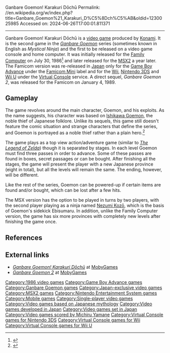 Ganbare Goemon! Karakuri Dōchū
Permalink: //en.wikipedia.org/w/index.php?title=Ganbare_Goemon%21_Karakuri_D%C5%8Dch%C5%AB&oldid=1230025985
Accessed on: 2024-06-26T17:00:01.811371



------
Ganbare Goemon! Karakuri Dōchū
{{Refimprove|date=March 2015}}
{{redirect|Ganbare Goemon 2|the Super Famicom game|Ganbare Goemon 2: Kiteretsu Shōgun McGuiness}}
{{Infobox video game
| title = Ganbare Goemon! Karakuri Dōchū
| image = GanbareGoemonBox.jpg
| caption = Family Computer cover art
| developer = [[Konami]]
| publisher = Konami<br>[[Nintendo]] (GBA)
| designer = Kazuhisa Hashimoto
| programmer = [[Shigeharu Umezaki]] <br> Kazuhiro Aoyama
| composer = Satoe Terashima <br> [[Michiru Yamane]] (Ganbare Goemon 2)
| released = {{collapsible list|title=July 30, 1986|'''Famicom/NES'''<br>July 30, 1986<br>'''MSX2'''<br>July 30, 1987<br>'''Game Boy Advance'''<br>May 21, 2004<br>'''Mobile phones'''<br>2005<br>'''Wii Virtual Console'''<br>November 6, 2007<br>'''3DS Virtual Console'''<br>March 6, 2013<br>'''Wii U Virtual Console'''<br>July 2, 2014 (FC)<br>February 25, 2015 (MSX2)}}
| genre = [[Action-adventure game|Action-adventure]]
| series = ''[[Ganbare Goemon]]''
| modes = [[Single-player video game|Single-player]]<br>[[Multiplayer]] (MSX2)
| platforms = [[Family Computer]], [[MSX]], [[Mobile phones]], [[Game Boy Advance]]
}}
{{nihongo foot|'''''Ganbare Goemon! Karakuri Dōchū'''''|がんばれゴエモン!からくり道中|lit. Persevere Goemon! Tricky Travels}} is a [[video game]] produced by [[Konami]]. It is the second game in the ''[[Ganbare Goemon]]'' series (sometimes known in English as ''Mystical Ninja'') and the first to be released on a video game console and home computer. It was initially released for the [[Nintendo Entertainment System|Family Computer]] on July 30, 1986<ref>{{Cite web|url = http://www.giantbomb.com/ganbare-goemon-karakuri-douchuu/3030-2338/releases/|accessdate = 22 February 2015|title = Giant Bomb}}</ref> and later released for the [[MSX2]] a year later. The Famicom version was re-released in [[Japan]] only for the [[Game Boy Advance]] under the [[Classic NES Series|Famicom Mini]] label and for the [[Wii]], [[Nintendo 3DS]] and [[Wii U]] under the [[Virtual Console]] service. A direct sequel, ''Ganbare Goemon 2'', was released for the Famicom on January 4, 1989.

==Gameplay==
The game revolves around the main character, Goemon, and his exploits. As the name suggests, his character was based on [[Ishikawa Goemon]], the noble thief of Japanese folklore. Unlike its sequels, this game still doesn't feature the comic situation and strange characters that define the series, and Goemon is portrayed as a noble thief rather than a plain hero.<ref>{{Cite web|url = http://www.giantbomb.com/ganbare-goemon-karakuri-douchuu/3030-2338/|title = Ganbare Goemon! Karakuri Douchuu|date = 26 June 2014|accessdate = 22 February 2015|website = Giant Bomb|publisher = CBS Interactive Inc.|last = |first =}}</ref>

The game plays as a top view action/adventure game (similar to ''[[The Legend of Zelda]]'') though it is separated by stages. In each level Goemon must find three passes in order to advance. Some of these passes are found in boxes, secret passages or can be bought. After finishing all the stages, the game will present the player with a new Japanese province (eight in total), but all the levels will remain the same. The ending, however, will be different.

Like the rest of the series, Goemon can be powered-up if certain items are found and/or bought, which can be lost after a few hits.

The MSX version has the option to be played in turns by two players, with the second player playing as a ninja named [[Nezumi Kozō]], which is the basis of Goemon's sidekick Ebisumaru. In addition, unlike the Family Computer version, the game has six more provinces with completely new levels after finishing the game once.

==References==
{{reflist}}

==External links==
* [http://www.mobygames.com/game/ganbare-goemon-karakuri-dch ''Ganbare Goemon! Karakuri Dōchū''] at [[MobyGames]]
* [https://www.mobygames.com/game/ganbare-goemon-2 ''Ganbare Goemon 2''] at [[MobyGames]]

{{Ganbare Goemon}}

{{DEFAULTSORT:Ganbare Goemon! Karakuri Dochu}}
[[Category:1986 video games]]
[[Category:Game Boy Advance games]]
[[Category:Ganbare Goemon games]]
[[Category:Japan-exclusive video games]]
[[Category:MSX2 games]]
[[Category:Nintendo Entertainment System games]]
[[Category:Mobile games]]
[[Category:Single-player video games]]
[[Category:Video games based on Japanese mythology]]
[[Category:Video games developed in Japan]]
[[Category:Video games set in Japan]]
[[Category:Video games scored by Michiru Yamane]]
[[Category:Virtual Console games for Nintendo 3DS]]
[[Category:Virtual Console games for Wii]]
[[Category:Virtual Console games for Wii U]]

{{konami-stub}}